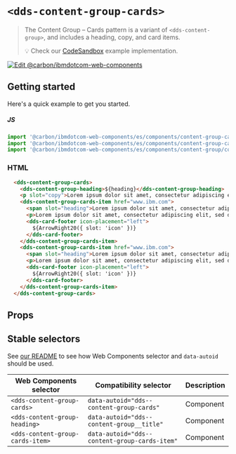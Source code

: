 
# `<dds-content-group-cards>`

> The Content Group – Cards pattern is a variant of `<dds-content-group>`, and
> includes a heading, copy, and card items.
>
> 💡 Check our
> [CodeSandbox](https://githubbox.com/carbon-design-system/carbon-for-ibm-dotcom/tree/master/packages/web-components/examples/codesandbox/components/content-group-cards)
> example implementation.

[![Edit @carbon/ibmdotcom-web-components](https://codesandbox.io/static/img/play-codesandbox.svg)](https://githubbox.com/carbon-design-system/carbon-for-ibm-dotcom/tree/master/packages/web-components/examples/codesandbox/components/content-group-cards)

## Getting started

Here's a quick example to get you started.

##### JS

```javascript
import '@carbon/ibmdotcom-web-components/es/components/content-group-cards/content-group-cards.js';
import '@carbon/ibmdotcom-web-components/es/components/content-group-cards/content-group-cards-item.js';
import '@carbon/ibmdotcom-web-components/es/components/content-group/content-group-heading.js';
```

### HTML

```html
  <dds-content-group-cards>
    <dds-content-group-heading>${heading}</dds-content-group-heading>
    <p slot="copy">Lorem ipsum dolor sit amet, consectetur adipiscing elit.</p slot="copy">
    <dds-content-group-cards-item href="www.ibm.com">
      <span slot="heading">Lorem ipsum dolor sit amet, consectetur adipisicing elit, sed do eiusmod tempor incididunt</span>
      <p>Lorem ipsum dolor sit amet, consectetur adipiscing elit, sed do eiusmod tempor incididunt ut labore et dolore magna aliqua.</p>
      <dds-card-footer icon-placement="left">
        ${ArrowRight20({ slot: 'icon' })}
      </dds-card-footer>
    </dds-content-group-cards-item>
    <dds-content-group-cards-item href="www.ibm.com">
      <span slot="heading">Lorem ipsum dolor sit amet, consectetur adipisicing elit, sed do eiusmod tempor incididunt</span>
      <p>Lorem ipsum dolor sit amet, consectetur adipiscing elit, sed do eiusmod tempor incididunt ut labore et dolore magna aliqua.</p>
      <dds-card-footer icon-placement="left">
        ${ArrowRight20({ slot: 'icon' })}
      </dds-card-footer>
    </dds-content-group-cards-item>
  </dds-content-group-cards>
```

## Props

<Props of="dds-content-group-cards" />

## Stable selectors

See [our README](https://github.com/carbon-design-system/carbon-for-ibm-dotcom/tree/master/packages/web-components#stable-selectors-for-analytics-and-integratione2e-testing-in-web-components) to see how Web Components selector and `data-autoid` should be used.

| Web Components selector          | Compatibility selector                          | Description |
| -------------------------------- | ----------------------------------------------- | ----------- |
| `<dds-content-group-cards>`      | `data-autoid="dds--content-group-cards"`        | Component   |
| `<dds-content-group-heading>`    | `data-autoid="dds--content-group__title"`       | Component   |
| `<dds-content-group-cards-item>` | `data-autoid="dds--content-group-cards-item"`   | Component   |


<Description markdown={contributing} />
